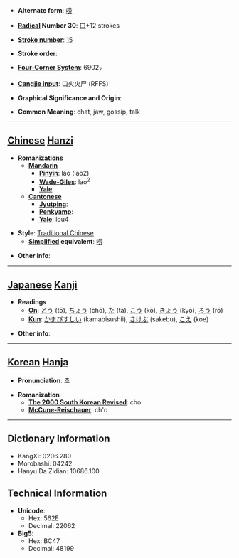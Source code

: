 * '''Alternate form''': [[唠]]

* '''[[Wiktionary:Chinese radical index| Radical]] Number 30''': [[Wiktionary:Chinese radical index 口|口]]+12 strokes

* '''[[Wiktionary:Chinese total strokes index|Stroke number]]''': [[Wiktionary:Chinese total strokes index 15|15]]

* '''Stroke order''': 

* '''[[Wiktionary:Chinese four corner index|Four-Corner System]]''': 6902<sub>7</sub>

* '''[[Wiktionary:Chinese Cangjie index|Cangjie input]]''': 口火火尸 (RFFS)

* '''Graphical Significance and Origin''': 

* '''Common Meaning''': chat, jaw, gossip, talk

----

== [[Chinese]] [[Hanzi]] ==

* '''Romanizations'''
** '''[[Mandarin]]'''
*** '''[[Pinyin]]''': láo (lao2)
*** '''[[Wade-Giles]]''': lao<sup>2</sup>
*** '''[[Yale]]''': 
** '''[[Cantonese]]'''
*** '''[[Jyutping]]''':
*** '''[[Penkyamp]]''': 
*** '''[[Yale]]''': lou4

* '''Style''': [[Traditional Chinese]] 
** '''[[Simplified Chinese|Simplified]] equivalent''': [[唠]]

* '''Other info''': 

----

== [[Japanese]] [[Kanji]] ==

* '''Readings'''
** '''[[On]]''': [[とう]] (tō), [[ちょう]] (chō), [[た]] (ta), [[こう]] (kō), [[きょう]] (kyō), [[ろう]] (rō)
** '''[[Kun]]''': [[かまびすしい]] (kamabisushii), [[さけぶ]] (sakebu), [[こえ]] (koe)

* '''Other info''':  

----

== [[Korean]] [[Hanja]] ==

* '''Pronunciation''': 초

* '''Romanization'''
** '''[[The 2000 South Korean Revised Romanization|The 2000 South Korean Revised]]''': cho
** '''[[McCune-Reischauer]]''': ch'o

----

== Dictionary Information ==

* KangXi: 0206.280
* Morobashi: 04242
* Hanyu Da Zidian: 10686.100

== Technical Information ==

* '''Unicode''':
** Hex: 562E
** Decimal: 22062
* '''Big5''':
** Hex: BC47
** Decimal: 48199